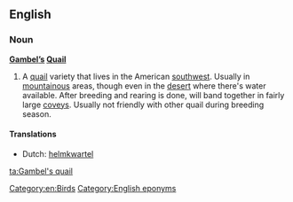 ==English==
{{wikipedia|Gambel's Quail}}

===Noun===
'''[[Gambel]][['s|’s]] [[quail|Quail]]'''

# A [[quail]] variety that lives in the American [[southwest]].  Usually in [[mountainous]] areas, though  even in the [[desert]] where there's water available.  After breeding and rearing is done, will band together in fairly large [[covey]]s. Usually not friendly with other quail during breeding season.

====Translations====
{{trans-top|Gambel's quail}}
* Dutch: [[helmkwartel]]
{{trans-mid}}
{{trans-bottom}}

[[Category:en:Birds]]
[[Category:English eponyms]]

[[ta:Gambel's quail]]